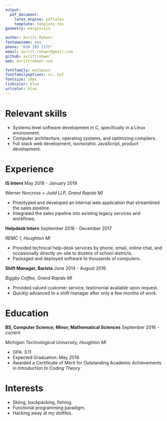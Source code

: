 ```yaml
---
output:
  pdf_document:
    latex_engine: pdflatex
    template: template.tex
geometry: margin=1in

author: Avritt Rohwer
fontawesome: yes
phone: "616 295 1175"
email: avritt.rohwer@gmail.com
github: avrittrohwer
web: avrittrohwer.com

fontfamily: mathpazo
fontfamilyoptions: sc, osf
fontsize: 10pt
linkcolor: blue
urlcolor: blue
---
```


\thispagestyle{empty}

# Relevant skills \hrulefill

- Systems level software development in C, specifically in a Linux environment.
- Computer architecture, operating systems, and optimizing compilers.
- Full stack web development, isomorphic JavaScript, product development.

# Experience \hrulefill

<!-- **Research Experience for Undergraduates (NSF REU)** \hfill January 2019 - current

*Michigan Technological University, Houghton MI*

- Worked on utilizing Future Gated Single Assignment in the context of Demand Driven Execution.
- Authored a survey paper on Single Assignment Forms.
-->

**IS Intern** \hfill May 2018 - January 2019

*Warner Norcross + Judd LLP, Grand Rapids MI*

- Prototyped and developed an internal web application that streamlined the sales pipeline.
- Integrated the sales pipeline into existing legacy services and workflows.

**Helpdesk Intern** \hfill September 2016 - December 2017

*REMC 1, Houghton MI*

- Provided technical help-desk services by phone, email, online chat, and occasionally directly
  on-site to dozens of school districts.
- Packaged and deployed software to thousands of computers.

**Shift Manager, Barista** \hfill June 2014 - August 2016

*Biggby Coffee, Grand Rapids MI*

- Provided valued customer service, testimonial available upon request.
- Quickly advanced to a shift manager after only a few months of work.


# Education \hrulefill

**BS, Computer Science; Minor, Mathematical Sciences** \hfill September 2016 - current

*Michigan Technological University, Houghton MI*

- GPA: 3.11
- Expected Graduation: May 2019.
- Awarded a Certificate of Merit for Outstanding Academic Achievements in *Introduction to Coding 
  Theory*

# Interests \hrulefill

- Skiing, backpacking, fishing.
- Functional programming paradigm.
- Hacking away at my dotfiles.

\vspace*{\fill}
\begin{center}
References available upon request.
\end{center}
